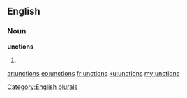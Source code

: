 ==English==

===Noun===
'''unctions'''

# {{plural of|unction}}

[[Category:English plurals]]

[[ar:unctions]]
[[eo:unctions]]
[[fr:unctions]]
[[ku:unctions]]
[[my:unctions]]